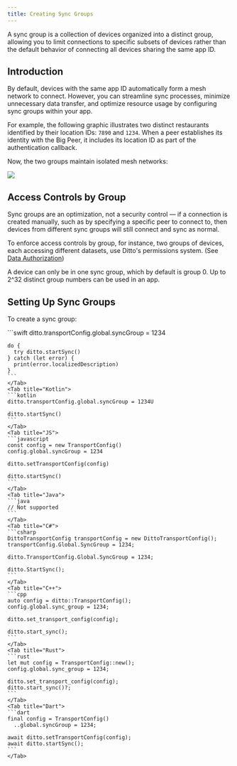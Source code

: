```yaml
---
title: Creating Sync Groups
---
```


A sync group is a collection of devices organized into a distinct group, allowing you to limit connections to specific subsets of devices rather than the default behavior of connecting all devices sharing the same app ID.

## Introduction

By default, devices with the same app ID automatically form a mesh network to connect. However, you can streamline sync processes, minimize unnecessary data transfer, and optimize resource usage by configuring sync groups within your app.

For example, the following graphic illustrates two distinct restaurants identified by their location IDs: `7890` and `1234`. When a peer establishes its identity with the Big Peer, it includes its location ID as part of the authentication callback.

Now, the two groups maintain isolated mesh networks:

<Frame>
  <img src="/images/v4.9/image-8.png"/>
</Frame>

## Access Controls by Group

Sync groups are an optimization, not a security control — if a connection is created manually, such as by specifying a specific peer to connect to, then devices from different sync groups will still connect and sync as normal.

To enforce access controls by group, for instance, two groups of devices, each accessing different datasets, use Ditto's permissions system. (See [Data Authorization](<./../../Authentication & Authorization/Data Authorization.md>))

A device can only be in one sync group, which by default is group 0. Up to 2^32 distinct group numbers can be used in an app.

## Setting Up Sync Groups

To create a sync group:

<Tabs>
    <Tab title="Swift">
    ```swift
    ditto.transportConfig.global.syncGroup = 1234

    do {
      try ditto.startSync()
    } catch (let error) {
      print(error.localizedDescription)
    }
    ```
    </Tab>
    <Tab title="Kotlin">
    ```kotlin
    ditto.transportConfig.global.syncGroup = 1234U

    ditto.startSync()
    ```
    </Tab>
    <Tab title="JS">
    ```javascript
    const config = new TransportConfig()
    config.global.syncGroup = 1234

    ditto.setTransportConfig(config)

    ditto.startSync()
    ```
    </Tab>
    <Tab title="Java">
    ```java
    // Not supported
    ```
    </Tab>
    <Tab title="C#">
    ```csharp
    DittoTransportConfig transportConfig = new DittoTransportConfig();
    transportConfig.Global.SyncGroup = 1234;

    ditto.TransportConfig.Global.SyncGroup = 1234;

    ditto.StartSync();
    ```
    </Tab>
    <Tab title="C++">
    ```cpp
    auto config = ditto::TransportConfig();
    config.global.sync_group = 1234;

    ditto.set_transport_config(config);

    ditto.start_sync();
    ```
    </Tab>
    <Tab title="Rust">
    ```rust
    let mut config = TransportConfig::new();
    config.global.sync_group = 1234;

    ditto.set_transport_config(config);
    ditto.start_sync()?;
    ```
    </Tab>
    <Tab title="Dart">
    ```dart
    final config = TransportConfig()
      ..global.syncGroup = 1234;

    await ditto.setTransportConfig(config);
    await ditto.startSync();
    ```
    </Tab>
</Tabs>









